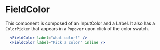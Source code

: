 
<Meta component={FieldColor} title="Docs/Components/Fields/FieldColor" />

# FieldColor

This component is composed of an InputColor and a Label. It also has a `ColorPicker` that appears in a `Popover` upon click of the color swatch.

```jsx
  <FieldColor label="what color?" />
  <FieldColor label="Pick a color" inline />
```